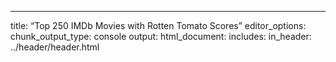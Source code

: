 ---
title: "Top 250 IMDb Movies with Rotten Tomato Scores"
editor_options: 
  chunk_output_type: console
output:
  html_document:
    includes:
      in_header: ../header/header.html